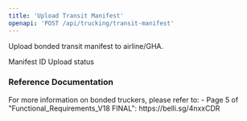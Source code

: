 ```yaml
---
title: 'Upload Transit Manifest'
openapi: 'POST /api/trucking/transit-manifest'
---
```


Upload bonded transit manifest to airline/GHA.


<ParamField status="201" type="TransitManifestResponse">
  <ParamField name="manifestId" type="string">
    Manifest ID
  </ParamField>
  <ParamField name="status" type="string">
    Upload status
  </ParamField>
</ParamField>

### Reference Documentation

<Info>
For more information on bonded truckers, please refer to:
- Page 5 of "Functional_Requirements_V18 FINAL": https://belli.sg/4nxxCDR
</Info>